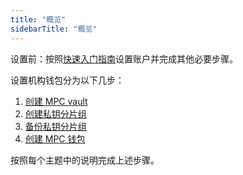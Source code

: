 ```yaml
---
title: "概览"
sidebarTitle: "概览"
---
```


<Note>设置前：按照[快速入门指南](/en/portal/quick-start-guide)设置账户并完成其他必要步骤。</Note>

设置机构钱包分为以下几步：
1. [创建 MPC vault](/en/portal/mpc-wallets/ocw/create-mpc-vault)
2. [创建私钥分片组](/en/portal/mpc-wallets/ocw/create-key-share-groups)
3. [备份私钥分片组](/en/portal/mpc-wallets/ocw/back-up-key-share-groups)
4. [创建 MPC 钱包](/en/portal/mpc-wallets/ocw/create-mpc-wallet)

按照每个主题中的说明完成上述步骤。
